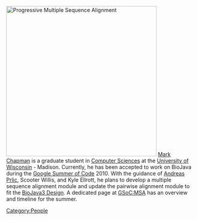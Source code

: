 [[Image:Flowchart-ProgressiveMultipleSequenceAlignment.png|right|400px|Progressive Multiple Sequence Alignment]]
[http://pages.cs.wisc.edu/~chapman/ Mark Chapman] is a graduate student in [http://www.cs.wisc.edu/ Computer Sciences] at the [http://www.wisc.edu/ University of Wisconsin] - Madison.
Currently, he has been accepted to work on BioJava during the [[Google Summer of Code]] 2010.  With the guidance of [[Andreas Prlic]], Scooter Willis, and Kyle Ellrott, he plans to develop a multiple sequence alignment module and update the pairwise alignment module to fit the [[BioJava3 Design]].  A dedicated page at [[GSoC:MSA]] has an overview and timeline for the summer.

[[Category:People]]